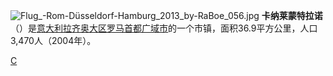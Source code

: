 [[File:Flug_-Rom-Düsseldorf-Hamburg_2013_by-RaBoe_056.jpg|thumb]]
'''卡纳莱蒙特拉诺'''（{{lang-it|Canale Monterano}}）是[[意大利|意大利]][[拉齐奥大区|拉齐奥大区]][[罗马首都广域市|罗马首都广域市]]的一个市镇，面积36.9平方公里，人口3,470人（2004年）。

{{羅馬首都廣域市市鎮}}
{{Authority control}}
{{Italy-geo-stub}}

[[Category:罗马首都广域市市镇|C]]